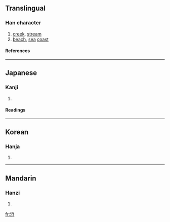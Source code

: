{{see|濱}}

==Translingual==
===Han character===
{{Han char|rn=85|rad=水|as=07|sn=10|four=|canj=水人一金 (EOMC)}}
# [[creek]], [[stream]]
# [[beach]], [[sea]] [[coast]]
====References====
{{Han ref|kx=0623.250|dkj=17462|dj=1021.140|hdz=31627.020|uh=6D5C|ud=27996}}

----
==Japanese==
===Kanji===
{{ja-kanji|grade=|rs=水07}}
# {{defn|Japanese}} 
====Readings====
{{ja-readings|on=[[ひん]] (hin)|kun=[[はま]] (hama)}}

----
==Korean==
===Hanja===
{{ko-hanja|hangeul=빈|eumhun=|rv=bin|mr=pin|y=pin}}
# {{defn|Korean}}

----
==Mandarin==
===Hanzi===
{{cmn-hanzi|pin=[[bāng]] (bang1), [[bīn]] (bin1)|wg=pang<sup>1</sup>, pin<sup>1</sup>}}
# {{defn|Mandarin}}

[[fr:浜]]
